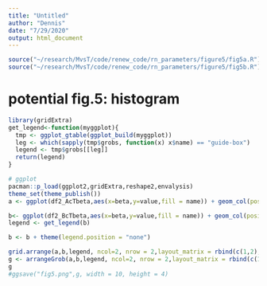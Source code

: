 ```yaml
---
title: "Untitled"
author: "Dennis"
date: "7/29/2020"
output: html_document
---
```


```r
source("~/research/MvsT/code/renew_code/rn_parameters/figure5/fig5a.R")
source("~/research/MvsT/code/renew_code/rn_parameters/figure5/fig5b.R")
```

# potential fig.5: histogram

```r
library(gridExtra)
get_legend<-function(myggplot){
  tmp <- ggplot_gtable(ggplot_build(myggplot))
  leg <- which(sapply(tmp$grobs, function(x) x$name) == "guide-box")
  legend <- tmp$grobs[[leg]]
  return(legend)
}
```

```r
# ggplot 
pacman::p_load(ggplot2,gridExtra,reshape2,envalysis)
theme_set(theme_publish())  
a <- ggplot(df2_AcTbeta,aes(x=beta,y=value,fill = name)) + geom_col(position = "dodge",colour= "black") + ylim(c(0,1)) + labs(y="Fraction of partially migratory population") + scale_x_continuous(expression(paste("Transmission",~(beta))),labels=as.character(df2_AcTbeta$beta),breaks=df2_AcTbeta$beta) + scale_fill_manual(name="Groups",breaks=c("M","R"),labels=c("Migrant","Resident"),values= c("#F21A00","#3B9AB2"))+ggtitle(expression(paste((a)~~~c[M]==0.1)))+theme(legend.position = "none")

b<- ggplot(df2_BcTbeta,aes(x=beta,y=value,fill = name)) + geom_col(position = "dodge",colour= "black") + ylim(c(0,1)) + scale_x_continuous(expression(paste("Transmission",~(beta))),labels=as.character(df2_BcTbeta$beta),breaks=df2_BcTbeta$beta) + scale_fill_manual(name="Groups",breaks=c("M","R"),labels=c("Migrant","Resident"),values= c("#F21A00","#3B9AB2"))+ggtitle(expression(paste((b)~~~c[M]==0.3))) + theme(axis.title.y = element_blank())
legend <- get_legend(b)

b <- b + theme(legend.position = "none")
```

```r
grid.arrange(a,b,legend, ncol=2, nrow = 2,layout_matrix = rbind(c(1,2), c(3,3)), widths = c(2.7, 2.7), heights = c(0.4, 0.02))
g <- arrangeGrob(a,b,legend, ncol=2, nrow = 2,layout_matrix = rbind(c(1,2), c(3,3)), widths = c(2.7, 2.7), heights = c(0.4, 0.02))
g
#ggsave("fig5.png",g, width = 10, height = 4)
```
